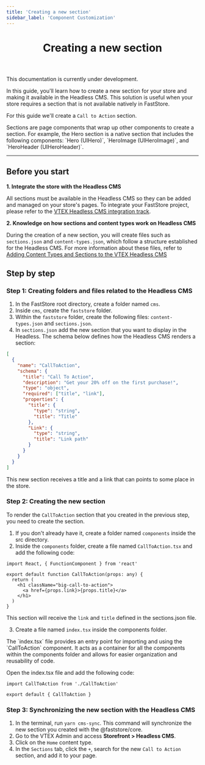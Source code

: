```yaml
---
title: 'Creating a new section'
sidebar_label: 'Component Customization'
---
```



<header>

# Creating a new section

</header>

<Callout type="warning" emoji="⚠️">
  This documentation is currently under development.
</Callout>

In this guide, you'll learn how to create a new section for your store and making it available in the Headless CMS. This solution is useful when your store requires a section that is not available natively in FastStore.

For this guide we'll create a `Call to Action` section.

<Callout type="info" emoji="ℹ️">
  Sections are page components that wrap up other components to create a
  section. For example, the Hero section is a native section that includes the
  following components: `Hero (UIHero)`, `HeroImage (UIHeroImage)`, and
  `HeroHeader (UIHeroHeader)`.
</Callout>

---

## Before you start

**1. Integrate the store with the Headless CMS**

All sections must be available in the Headless CMS so they can be added and managed on your store's pages. To integrate your FastStore project, please refer to the [VTEX Headless CMS integration track](/tbd).

**2. Knowledge on how sections and content types work on Headless CMS**

During the creation of a new section, you will create files such as `sections.json` and `content-types.json`, which follow a structure established for the Headless CMS. For more information about these files, refer to
[Adding Content Types and Sections to the VTEX Headless CMS](/tbd)

## Step by step

### Step 1: Creating folders and files related to the Headless CMS

1. In the FastStore root directory, create a folder named `cms`.
2. Inside `cms`, create the `faststore` folder.
3. Within the `faststore` folder, create the following files: `content-types.json` and `sections.json`.
4. In `sections.json` add the new section that you want to display in the Headless. The schema below defines how the Headless CMS renders a section:

```json
[
  {
    "name": "CallToAction",
    "schema": {
      "title": "Call To Action",
      "description": "Get your 20% off on the first purchase!",
      "type": "object",
      "required": ["title", "link"],
      "properties": {
        "title": {
          "type": "string",
          "title": "Title"
        },
        "Link": {
          "type": "string",
          "title": "Link path"
        }
      }
    }
  }
]
```

This new section receives a title and a link that can points to some place in the store.

### Step 2: Creating the new section

To render the `CallToAction` section that you created in the previous step, you need to create the section.

1. If you don't already have it, create a folder named `components` inside the src directory.
2. Inside the `components` folder, create a file named `CallToAction.tsx` and add the following code:

```tsx
import React, { FunctionComponent } from 'react'

export default function CallToAction(props: any) {
  return (
    <h1 className="big-call-to-action">
      <a href={props.link}>{props.title}</a>
    </h1>
  )
}
```

This section will receive the `link` and `title` defined in the sections.json file.

3. Create a file named `index.tsx` inside the components folder.

<Callout type="info" emoji=" ℹ️ ">
  The `index.tsx` file provides an entry point for importing and using the
  `CallToAction` component. It acts as a container for all the components within
  the components folder and allows for easier organization and reusability of
  code.
</Callout>

Open the index.tsx file and add the following code:

```tsx
import CallToAction from './CallToAction'

export default { CallToAction }
```

### Step 3: Synchronizing the new section with the Headless CMS

1. In the terminal, run `yarn cms-sync`. This command will synchronize the new section you created with the @faststore/core.
2. Go to the VTEX Admin and access **Storefront > Headless CMS**.
3. Click on the `Home` content type.
4. In the `Sections` tab, click the `+`, search for the new `Call to Action` section, and add it to your page.
